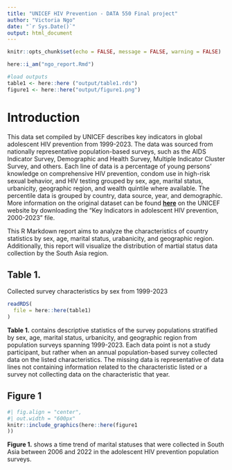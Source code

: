 ```yaml
---
title: "UNICEF HIV Prevention - DATA 550 Final project"
author: "Victoria Ngo"
date: "`r Sys.Date()`"
output: html_document
---
```


```r
knitr::opts_chunk$set(echo = FALSE, message = FALSE, warning = FALSE)
```

```r
here::i_am("ngo_report.Rmd")
```

```r
#load outputs
table1 <- here::here ("output/table1.rds")
figure1 <- here::here("output/figure1.png")
```

# Introduction

This data set compiled by UNICEF describes key indicators in global adolescent HIV prevention from 1999-2023. The data was sourced from nationally representative population-based surveys, such as the AIDS Indicator Survey, Demographic and Health Survey, Multiple Indicator Cluster Survey, and others. Each line of data is a percentage of young persons' knowledge on comprehensive HIV prevention, condom use in high-risk sexual behavior, and HIV testing grouped by sex, age, marital status, urbanicity, geographic region, and wealth quintile where available. The percentile data is grouped by country, data source, year, and demographic. More information on the original dataset can be found [**here**](https://data.unicef.org/resources/dataset/hiv-aids-statistical-tables/) on the UNICEF website by downloading the "Key Indicators in adolescent HIV prevention, 2000-2023" file.

This R Markdown report aims to analyze the characteristics of country statistics by sex, age, marital status, urabanicity, and geographic region. Additionally, this report will visualize the distribution of martial status data collection by the South Asia region.

## Table 1.

Collected survey characteristics by sex from 1999-2023

```r
readRDS(
  file = here::here(table1)
)
```

**Table 1.** contains descriptive statistics of the survey populations stratified by sex, age, marital status, urbanicity, and geographic region from population surveys spanning 1999-2023. Each data point is not a study participant, but rather when an annual population-based survey collected data on the listed characteristics. The missing data is representative of data lines not containing information related to the characteristic listed or a survey not collecting data on the characteristic that year.

## Figure 1

```r
#| fig.align = "center",
#| out.width = "600px"
knitr::include_graphics(here::here(figure1
))
```

**Figure 1.** shows a time trend of marital statuses that were collected in South Asia between 2006 and 2022 in the adolescent HIV prevention population surveys.
